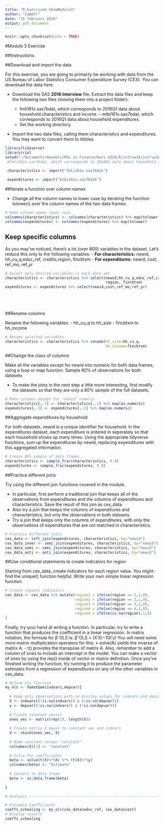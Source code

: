```yaml
---
title: "R_Exercise4_ShowModule3"
author: "CaAmTr"
date: "15 februari 2018"
output: pdf_document
---
```


```r
knitr::opts_chunk$set(echo = TRUE)
```

#Module 3 Exercise

##Instructions

##Download and import the data

For this exercise, you are going to primarily be working with data from the US Bureau of Labor Statistics Consumer Expenditure Survey (CEX). You can download the data here.

- Download the SAS **2016 Interview** file. Extract the data files and keep the following two files (moving them into a project folder):

    + fmli161x.sas7bdat, which corresponds to 2016Q1 data about household characteristics and income. – mtbi161x.sas7bdat, which corresponds to 2016Q1 data about household expenditures.
    + Set the working directory.
    
- Import the two data files, calling them characteristics and expenditures. You may want to convert them to tibbles.

```r
library(tidyverse)
library(rio)
setwd("~/Documents/Handels/MSc in Finance/Kurs 4328/R/intrvw16/intrvw16")
 #fmli161x.sas7bdat, which corresponds to 2016Q1 data about household characteristics and income. – mtbi161x.sas7bdat, which corresponds to 2016Q1 data about household expenditures.

 characteristics <- import("fmli161x.sas7bdat")
 
 expenditures <- import("mtbi161x.sas7bdat")
```
 

##Iterate a function over column names

- Change all the column names to lower case by iterating the function tolower() over the column names of the two data frames.

```r
# Make column names lower case
colnames(characteristics) <- colnames(characteristics) %>% map(tolower)
colnames(expenditures) <- colnames(expenditures) %>% map(tolower)
```

## Keep specific columns

As you may’ve noticed, there’s a lot (over 800) variables in the dataset. Let’s reduce this only to the following variables:
-  **For characteristics:** newid, hh_cu_q,educ_ref, creditx,region, fincbtxm 
-  **For expenditures:** newid, cost, ref_mo, ref_yr

```r
# Select only desired variables in each data set
characteristics <- characteristics %>% select(newid,hh_cu_q,educ_ref,creditx, 
                                              region, fincbtxm)
expenditures <- expenditures %>% select(newid,cost,ref_mo,ref_yr)






```


##Rename columns

Rename the following variables: 
- hh_cu_q to hh_size
- fincbtxm to hh_income

```r
# Rename selected variables
characteristics <- characteristics %>% rename(hh_size=hh_cu_q, 
                                              hh_income=fincbtxm)

```


##Change the class of columns

Make all the variables except for newid into numeric for both data frames, using a loop or map function. Sample 80% of observations for both datasets

- To make the joins in the next step a little more interesting, first modify the datasets so that they are only a 80% sample of the full datasets.

```r
# Make columns except for "newid" numeric
characteristics[,-1] <- characteristics[,-1] %>% map(as.numeric)
expenditures[,-1] <- expenditures[,-1] %>% map(as.numeric)

```


##Aggregate expenditures by household

For both datasets, newid is a unique identifier for household. In the expenditures dataset, each expenditure is entered in seperately so that each household shows up many times. Using the appropriate tidyverse functions, sum up the expenditures by newid, replacing expenditures with this aggregated information.

```r
# Create 80% sample of data frames
characteristics <- sample_frac(characteristics, 0.8)
expenditures <- sample_frac(expenditures, 0.8)
```

##Practice different joins

Try using the different join functions covered in the module.

- In particular, first perform a traditional join that keeps all of the observations from expenditures and
the columns of expenditures and characteristics. Save the result of this join as cex_data.
- Also try a join that keeps the columns of expenditures and characteristics, but only the observations in
both datasets.
- Try a join that keeps only the columns of expenditures, with only the observations of expenditures that
are not matched in characteristics.

```r
# Practice different joins
cex_data <- left_join(expenditures, characteristics, by="newid")
cex_data_inner <- semi_join(expenditures, characteristics, by="newid")
cex_data_semi <- semi_join(expenditures, characteristics, by="newid")
cex_data_anti <- anti_join(expenditures, characteristics, by="newid")
```


##Use conditional statements to create indicators for region

Starting from cex_data, create indicators for each region value. You might find the unique() function helpful. Write your own simple linear regression function

```r
# Create regions indicators
cex_data <- cex_data %>% mutate(region1 = ifelse(region == 1,1,0),
                                region2 = ifelse(region == 2,1,0),
                                region3 = ifelse(region == 3,1,0),
                                region4 = ifelse(region == 4,1,0),
                                region4 = ifelse(is.na(region),1,0)
)


```


Finally, try your hand at writing a function. In particular, try to write a function that produces the coefficient in a linear regression. In matrix notation, the formula for βˆOLS is:
βˆOLS = (X′X)−1(X′y)
You will need some more matrix multiplication operators for this: • solve(A) yields the inverse of matrix A.
- t() provides the transpose of matrix A.
Also, remember to add a column of ones to include an intercept in the model. You can make a vector of ones by using the rep() inside of vector or matrix definition.
Once you’ve finished writing the function, try running it to produce the parameter estimates from a regression of expenditures on any of the other variables in cex_data.

```r
# Define ols function
my_ols <- function(indvars,depvar){
  
  # Keep only observations with no missing values for indvars and depvar
  X <- indvars[(!is.na(indvars)) & (!is.na(depvar))] 
  y <- depvar[(!is.na(indvars)) & (!is.na(depvar))]  
  
  # Create constant vector
  ones_vec <- matrix(rep(1), length(X)) 
  
  # Create matrix X equal to constant vec and indvars
  X <- cbind(ones_vec, X)     
  
  # Name constant column "constant"
  colnames(X)[1] <- "constant" 
  
  # Solve for coefficients
  beta <- solve(t(X)%*%X) %*% (t(X)%*%y) 
  colnames(beta) <- "Estimate"
  
  # Convert to data frame
  beta <- as.data.frame(beta)  
  
}

# Analysis ---------------------------------------------------------------------

# Estimate Coefficients
coeffs_schooling <- my_ols(cex_data$educ_ref, cex_data$cost)
# Display results
coeffs_schooling
```

